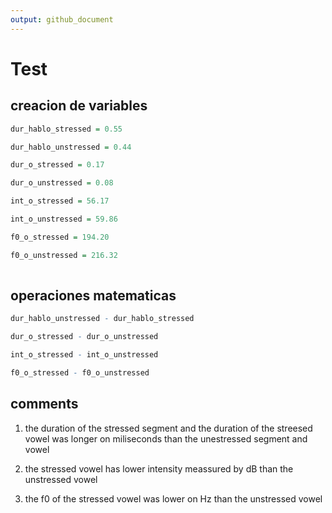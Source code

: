 ```yaml
---
output: github_document
---
```


# Test 
## creacion de variables 
```r
dur_hablo_stressed = 0.55

dur_hablo_unstressed = 0.44

dur_o_stressed = 0.17

dur_o_unstressed = 0.08

int_o_stressed = 56.17

int_o_unstressed = 59.86

f0_o_stressed = 194.20

f0_o_unstressed = 216.32
  
```
## operaciones matematicas 
``` r
dur_hablo_unstressed - dur_hablo_stressed

dur_o_stressed - dur_o_unstressed

int_o_stressed - int_o_unstressed

f0_o_stressed - f0_o_unstressed
```



## comments

1. the duration of the stressed segment and the duration of the streesed vowel was longer on miliseconds than the unestressed segment and vowel

2. the stressed vowel has lower intensity meassured by dB than the unstressed vowel

3. the f0 of the stressed vowel was lower on Hz than the unstressed vowel 
